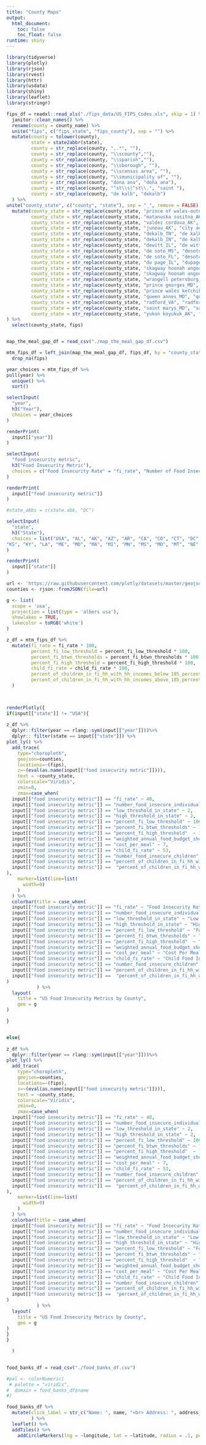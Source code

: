 ```yaml
---
title: "County Maps"
output:
  html_document:
    toc: false
    toc_float: false
runtime: shiny
---
```


```r
library(tidyverse)
library(plotly)
library(rjson)
library(rvest)
library(httr)
library(usdata)
library(shiny)
library(leaflet)
library(stringr)
```



```r
fips_df = readxl::read_xls("./fips_data/US_FIPS_Codes.xls", skip = 1) %>%
  janitor::clean_names() %>%
  rename(county = county_name) %>%
  unite("fips", c("fips_state", "fips_county"), sep = "") %>%
  mutate(county = tolower(county),
         state = state2abbr(state),
         county = str_replace(county, ",.*", ""),
         county = str_replace(county, "\\scounty",""),
         county = str_replace(county, "\\sparish",""),
         county = str_replace(county, "\\sborough", ""),
         county = str_replace(county, "\\scensus area", ""),
         county = str_replace(county, "\\smunicipality of", ""),
         county = str_replace(county, "dona ana", "doña ana"),
         county = str_replace(county, "^st\\s|^st\\.", "saint "),
         county = str_replace(county, "de kalb", "dekalb")
  ) %>%
unite("county_state", c("county", "state"), sep = "_", remove = FALSE) %>%
  mutate(county_state = str_replace(county_state, "prince of wales-outer ketchikan_AK", "prince of wales-hyder_AK"),
         county_state = str_replace(county_state, "matanuska susitna_AK", "matanuska-susitna_AK"),
         county_state = str_replace(county_state, "valdez cordova_AK", "valdez-cordova_AK"),
         county_state = str_replace(county_state, "juneau_AK", "city and of juneau_AK"),
         county_state = str_replace(county_state, "dekalb_TN", "de kalb_TN"),
         county_state = str_replace(county_state, "dekalb_IN", "de kalb_IN"),
         county_state = str_replace(county_state, "dewitt_IL", "de witt_IL"),
         county_state = str_replace(county_state, "de soto_MS", "desoto_MS"),
         county_state = str_replace(county_state, "de soto_FL", "desoto_FL"),
         county_state = str_replace(county_state, "du page_IL", "dupage_IL"),
         county_state = str_replace(county_state, "skagway hoonah angoon_AK", "hoonah-angoon_AK"),
         county_state = str_replace(county_state, "skagway hoonah angoon_AK", "hoonah-angoon_AK"),
         county_state = str_replace(county_state, "wrangell petersburg_AK", "petersburg_AK"),
         county_state = str_replace(county_state, "prince georges_MD", "prince george's_MD"),
         county_state = str_replace(county_state, "prince wales ketchikan_AK", "prince of wales-hyder_AK"),
         county_state = str_replace(county_state, "queen annes_MD", "queen anne's_MD"),
         county_state = str_replace(county_state, "radford_VA", "radford city_VA"),
         county_state = str_replace(county_state, "saint marys_MD", "saint mary's_MD"),
         county_state = str_replace(county_state, "yukon koyukuk_AK", "yukon-koyukuk_AK")
) %>%
  select(county_state, fips)


map_the_meal_gap_df = read_csv("./map_the_meal_gap_df.csv")

mtm_fips_df = left_join(map_the_meal_gap_df, fips_df, by = "county_state") %>%
  drop_na(fips)

```








```r

year_choices = mtm_fips_df %>%
pull(year) %>% 
  unique() %>%
  sort()

selectInput(
  "year",
  h3("Year"),
  choices = year_choices
)

renderPrint(
  input[["year"]]
)

selectInput(
  "food insecurity metric",
  h3("Food Insecurity Metric"),
  choices = c("Food Insecurity Rate" = "fi_rate", "Number of Food Insecure Individuals" = "number_food_insecure_individuals","Low Threshold in State" = "low_threshold_in_state", "High Threshold in State" = "high_threshold_in_state", "Food Insecurity Rate Low Threshold (%)" = "percent_fi_low_threshold","Food Insecurity Rate Between Threshold (%)" = "percent_fi_btwn_thresholds",   "Food Insecurity Rate High Threshold (%)" = "percent_fi_high_threshold", "Weighted Annual Food Budget Shortfall ($)" = "weighted_annual_food_budget_shortfall", "Cost Per Meal ($)" = "cost_per_meal", "Child Food Insecurity Rate (%)" = "child_fi_rate", "Number of Food Insecure Children" = "number_food_insecure_children", "Children in Food Insecure Households with Household Incomes Below 185 Percent of the Federal Poverty Levell (%)" = "percent_of_children_in_fi_hh_with_hh_incomes_below_185_percent_fpl", "Children in Food Insecure Households with Household Incomes Above 185 Percent of the Federal Poverty Levell (%)" = "percent_of_children_in_fi_hh_with_hh_incomes_above_185_percent_fpl")
)

renderPrint(
  input[["food insecurity metric"]]
)

#state_abbs = c(state.abb, "DC")

selectInput(
  "state",
  h3("State"),
  choices = list("USA", "AL", "AK", "AZ", "AR", "CA", "CO", "CT", "DC", "DE", "FL", "GA", "HI", "ID", "IL", "IN", "IA",
"KS", "KY", "LA", "ME", "MD", "MA", "MI", "MN", "MS", "MO", "MT", "NE", "NV", "NH", "NJ", "NM", "NY", "NC", "ND", "OH", "OK", "OR", "PA", "RI", "SC", "SD", "TN", "TX", "UT", "VT", "VA", "WA", "WV", "WI", "WY")
)

renderPrint(
  input[["state"]]
)

url <- 'https://raw.githubusercontent.com/plotly/datasets/master/geojson-counties-fips.json'
counties <- rjson::fromJSON(file=url)

g <- list(
  scope = 'usa',
  projection = list(type = 'albers usa'),
  showlakes = TRUE,
  lakecolor = toRGB('white')
)

z_df = mtm_fips_df %>%
  mutate(fi_rate = fi_rate * 100,
         percent_fi_low_threshold = percent_fi_low_threshold * 100,
         percent_fi_btwn_thresholds = percent_fi_btwn_thresholds * 100,
         percent_fi_high_threshold = percent_fi_high_threshold * 100,
         child_fi_rate = child_fi_rate * 100,
         percent_of_children_in_fi_hh_with_hh_incomes_below_185_percent_fpl = percent_of_children_in_fi_hh_with_hh_incomes_below_185_percent_fpl * 100,
         percent_of_children_in_fi_hh_with_hh_incomes_above_185_percent_fpl = percent_of_children_in_fi_hh_with_hh_incomes_above_185_percent_fpl *100
  )


  
renderPlotly({
if(input[["state"]] != "USA"){
  
z_df %>% 
  dplyr::filter(year == rlang::sym(input[["year"]]))%>%
  dplyr:: filter(state == input[["state"]]) %>%
plot_ly() %>% 
  add_trace(
    type="choropleth",
    geojson=counties,
    locations=~(fips),
    z=~(eval(as.name(input[["food insecurity metric"]]))), 
    text = ~county_state,
    colorscale="Viridis",
    zmin=0,
    zmax=case_when(
  input[["food insecurity metric"]] == "fi_rate" ~ 40,
  input[["food insecurity metric"]] == "number_food_insecure_individuals" ~ 1749600,
  input[["food insecurity metric"]] == "low_threshold_in_state" ~ 2,
  input[["food insecurity metric"]] == "high_threshold_in_state" ~ 2,
  input[["food insecurity metric"]] == "percent_fi_low_threshold" ~ 100,
  input[["food insecurity metric"]] == "percent_fi_btwn_thresholds" ~ 78,
  input[["food insecurity metric"]] == "percent_fi_high_threshold"  ~ 100,
  input[["food insecurity metric"]] == "weighted_annual_food_budget_shortfall" ~ 815943000,
  input[["food insecurity metric"]] == "cost_per_meal" ~ 7,
  input[["food insecurity metric"]] == "child_fi_rate" ~ 53,
  input[["food insecurity metric"]] == "number_food_insecure_children" ~ 734490,
  input[["food insecurity metric"]] == "percent_of_children_in_fi_hh_with_hh_incomes_below_185_percent_fpl" ~ 100,
  input[["food insecurity metric"]] ==  "percent_of_children_in_fi_hh_with_hh_incomes_above_185_percent_fpl" ~ 100
),
    marker=list(line=list(
      width=0)
    )
  ) %>%
  colorbar(title = case_when(
  input[["food insecurity metric"]] == "fi_rate" ~ "Food Insecurity Rate (%)",
  input[["food insecurity metric"]] == "number_food_insecure_individuals" ~ "Number of Food Insecure Individuals",
  input[["food insecurity metric"]] == "low_threshold_in_state" ~ "Low Threshold in State",
  input[["food insecurity metric"]] == "high_threshold_in_state" ~ "High Threshold in State",
  input[["food insecurity metric"]] == "percent_fi_low_threshold" ~ "Food Insecurity Rate Low Threshold (%)",
  input[["food insecurity metric"]] == "percent_fi_btwn_thresholds" ~ "Food Insecurity Rate Between Threshold (%)",
  input[["food insecurity metric"]] == "percent_fi_high_threshold"  ~ "Food Insecurity Rate High Threshold (%)",
  input[["food insecurity metric"]] == "weighted_annual_food_budget_shortfall" ~ "Weighted Annual Food Budget Shortfall ($)",
  input[["food insecurity metric"]] == "cost_per_meal" ~ "Cost Per Meal ($)",
  input[["food insecurity metric"]] == "child_fi_rate" ~ "Child Food Insecurity Rate (%)",
  input[["food insecurity metric"]] == "number_food_insecure_children" ~ "Number of Food Insecure Children",
  input[["food insecurity metric"]] == "percent_of_children_in_fi_hh_with_hh_incomes_below_185_percent_fpl" ~ "Children in Food Insecure Households with Household Incomes Below 185 Percent of the Federal Poverty Levell (%)",
  input[["food insecurity metric"]] ==  "percent_of_children_in_fi_hh_with_hh_incomes_above_185_percent_fpl" ~ "Children in Food Insecure Households with Household Incomes Above 185 Percent of the Federal Poverty Levell (%)"
)
           ) %>% 
  layout(
    title = "US Food Insecurity Metrics by County",
    geo = g
)

}


else{
  
z_df %>% 
  dplyr::filter(year == rlang::sym(input[["year"]]))%>%
plot_ly() %>% 
  add_trace(
    type="choropleth",
    geojson=counties,
    locations=~(fips),
    z=~(eval(as.name(input[["food insecurity metric"]]))), 
    text = ~county_state,
    colorscale="Viridis",
    zmin=0,
    zmax=case_when(
  input[["food insecurity metric"]] == "fi_rate" ~ 40,
  input[["food insecurity metric"]] == "number_food_insecure_individuals" ~ 1749600,
  input[["food insecurity metric"]] == "low_threshold_in_state" ~ 2,
  input[["food insecurity metric"]] == "high_threshold_in_state" ~ 2,
  input[["food insecurity metric"]] == "percent_fi_low_threshold" ~ 100,
  input[["food insecurity metric"]] == "percent_fi_btwn_thresholds" ~ 78,
  input[["food insecurity metric"]] == "percent_fi_high_threshold"  ~ 100,
  input[["food insecurity metric"]] == "weighted_annual_food_budget_shortfall" ~ 815943000,
  input[["food insecurity metric"]] == "cost_per_meal" ~ 7,
  input[["food insecurity metric"]] == "child_fi_rate" ~ 53,
  input[["food insecurity metric"]] == "number_food_insecure_children" ~ 734490,
  input[["food insecurity metric"]] == "percent_of_children_in_fi_hh_with_hh_incomes_below_185_percent_fpl" ~ 100,
  input[["food insecurity metric"]] ==  "percent_of_children_in_fi_hh_with_hh_incomes_above_185_percent_fpl" ~ 100
),
    marker=list(line=list(
      width=0)
    )
  ) %>%
  colorbar(title = case_when(
  input[["food insecurity metric"]] == "fi_rate" ~ "Food Insecurity Rate (%)",
  input[["food insecurity metric"]] == "number_food_insecure_individuals" ~ "Number of Food Insecure Individuals",
  input[["food insecurity metric"]] == "low_threshold_in_state" ~ "Low Threshold in State",
  input[["food insecurity metric"]] == "high_threshold_in_state" ~ "High Threshold in State",
  input[["food insecurity metric"]] == "percent_fi_low_threshold" ~ "Food Insecurity Rate Low Threshold (%)",
  input[["food insecurity metric"]] == "percent_fi_btwn_thresholds" ~ "Food Insecurity Rate Between Threshold (%)",
  input[["food insecurity metric"]] == "percent_fi_high_threshold"  ~ "Food Insecurity Rate High Threshold (%)",
  input[["food insecurity metric"]] == "weighted_annual_food_budget_shortfall" ~ "Weighted Annual Food Budget Shortfall ($)",
  input[["food insecurity metric"]] == "cost_per_meal" ~ "Cost Per Meal ($)",
  input[["food insecurity metric"]] == "child_fi_rate" ~ "Child Food Insecurity Rate (%)",
  input[["food insecurity metric"]] == "number_food_insecure_children" ~ "Number of Food Insecure Children",
  input[["food insecurity metric"]] == "percent_of_children_in_fi_hh_with_hh_incomes_below_185_percent_fpl" ~ "Children in Food Insecure Households with Household Incomes Below 185 Percent of the Federal Poverty Levell (%)",
  input[["food insecurity metric"]] ==  "percent_of_children_in_fi_hh_with_hh_incomes_above_185_percent_fpl" ~ "Children in Food Insecure Households with Household Incomes Above 185 Percent of the Federal Poverty Levell (%)"
)
           ) %>% 
  layout(
    title = "US Food Insecurity Metrics by County",
    geo = g
)
}
}

  )
  

```


```r
food_banks_df = read_csv("./food_banks_df.csv")

#pal <- colorNumeric(
 # palette = "viridis",
#  domain = food_banks_df$name
#)

food_banks_df %>% 
  mutate(click_label = str_c("Name: ", name, "<br> Address: ", address_phone, " ", zip, "<br> Phone Number: ", phone_number, "<br> Website: ", website_list, "<br> County and State: ", county_state) 
         ) %>%
  leaflet() %>%
  addTiles() %>%
    addCircleMarkers(lng = ~longitude, lat = ~latitude, radius = .1, popup = ~click_label)
  
```

